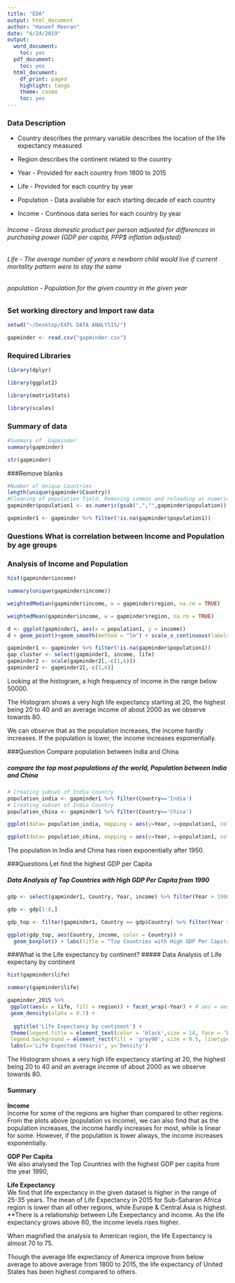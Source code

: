 ```yaml
---
title: "EDA"
output: html_document
author: "Haneef Meeran"
date: "6/24/2019"
output:
  word_document:
    toc: yes
  pdf_document:
    toc: yes
  html_document:
    df_print: paged
    highlight: tango
    theme: cosmo
    toc: yes
---
```


### Data Description

- Country describes the primary variable describes the location of the life expectancy measured

- Region describes the continent related to the country

- Year - Provided for each country from 1800 to 2015

- Life - Provided for each country by year

- Population - Data available for each starting decade of each country

- Income - Continous data series for each country by year


###### Income - Gross domestic product per person adjusted for differences in purchasing power (GDP per capita, PPP$ inflation adjusted)
###### Life - The average number of years a newborn child would live if  current mortality pattern were to stay the same
###### population - Population for the given country in the given year


### Set working directory and Import raw data

```r
setwd("~/Desktop/EXPL DATA ANALYSIS/")

gapminder <- read.csv("gapminder.csv")

```

### Required Libraries
```r

library(dplyr)

library(ggplot2)

library(matrixStats)

library(scales)

```


### Summary of data
```r
#Summary of  Gapminder 
summary(gapminder)

str(gapminder)
```

###Remove blanks
```r
#Number of Unique Countries
length(unique(gapminder$Country))
#Cleaning of population field. Removing commas and reloading as numeric in a different dataset without NAs.
gapminder$population1 <- as.numeric(gsub(",","",gapminder$population))

gapminder1 <- gapminder %>% filter(!is.na(gapminder$population1))

```


### Questions What is correlation between Income and Population by age groups
### Analysis of Income and Population
```r

hist(gapminder$income)

summary(unique(gapminder$income))

weightedMedian(gapminder$income, w = gapminder$region, na.rm = TRUE)

weightedMean(gapminder$income, w = gapminder$region, na.rm = TRUE)

d <- ggplot(gapminder1, aes(x = population1, y = income))
d + geom_point()+geom_smooth(method = "lm") + scale_x_continuous(labels = scales::comma) 

```


```r
gapminder1 <- gapminder %>% filter(!is.na(gapminder$population1))
gap_cluster <- select(gapminder1, income, life)
gapminder2 <- scale(gapminder2[,-c(1,6)])
gapminder2 <- gapminder2[,-c(1,6)]

```
Looking at the histogram, a high frequency of income in the range below 50000.

The Histogram shows a very high life expectancy starting at 20, the highest being 20 to 40 and an average income of about 2000 as we observe towards 80.

We can observe that as the population increases, the income hardly increases. If the population is lower, the income increases exponentially. 

###Question Compare population between India and China

##### compare the top most populations of the world, Population between India and China
```r
# Creating subset of India Country
population_india <- gapminder1 %>% filter(Country=='India')
# Creating subset of India Country
population_china <- gapminder1 %>% filter(Country=='China')

ggplot(data= population_india, mapping = aes(y=Year, x=population1, color="India"))  + geom_point(data = gapminder1, aes(color="Others")) + geom_jitter()

ggplot(data= population_china, mapping = aes(y=Year, x=population1, color="China")) + geom_point(data = gapminder1, aes(color="Others")) + geom_jitter()

```
The population in India and China has risen exponentially after 1950.

###Questions Let find the highest GDP per Capita

##### Data Analysis of Top Countries with High GDP Per Capita from 1990
``` r
gdp <- select(gapminder1, Country, Year, income) %>% filter(Year > 1990) %>% group_by(Country) %>% summarise(avg = mean(income)) %>% arrange(desc(avg))

gdp <- gdp[1:8,]

gdp_top <- filter(gapminder1, Country == gdp$Country) %>% filter(Year > 1990)

ggplot(gdp_top, aes(Country, income, color = Country)) +
  geom_boxplot() + labs(title = "Top Countries with High GDP Per Capita", y = "Year", x = "Country_Income")
```

###What is the Life expectancy by continent?
##### Data Analysis of Life expectany by continent
```r

hist(gapminder$life)

summary(gapminder$life)

gapminder_2015 %>%
 ggplot(aes(x = life, fill = region)) + facet_wrap(~Year) + # aes = aesthetics
 geom_density(alpha = 0.7) + 
 
  ggtitle('Life Expectancy by continent') +
 theme(legend.title = element_text(color = 'black',size = 14, face = 'bold'),
 legend.background = element_rect(fill = 'gray90', size = 0.5, linetype = 'dashed')) +
 labs(x='Life Expected (Years)', y='Density')
```
The Histogram shows a very high life expectancy starting at 20, the highest being 20 to 40 and an average income of about 2000 as we observe towards 80.


#### Summary
**Income**<br />
Income for some of the regions are higher than compared to other regions. From the plots above (population vs income), we can also find that as the population increases, the income hardly increases for most, while is linear for some. However, if the population is lower always, the income increases exponentially.


**GDP Per Capita**<br />
We also analysed the Top Countries with the highest GDP per capita from the year 1990, 


**Life Expectancy**<br />
We find that life expectancy in the given dataset is higher in the range of 25-35 years. The mean of Life Expectancy in 2015 for Sub-Saharan Africa region is lower than all other regions, while Europe & Central Asia is highest. 
**There is a relationship between Life Exepectancy and income. 
As the life expectancy grows above 60, the income levels rises higher.

When magnified the analysis to American region, the life Expectancy is almost 70 to 75. 

Though the average life expectancy of America improve from below average to above average from 1800 to 2015, the life expectancy of United States has been highest compared to others. 

